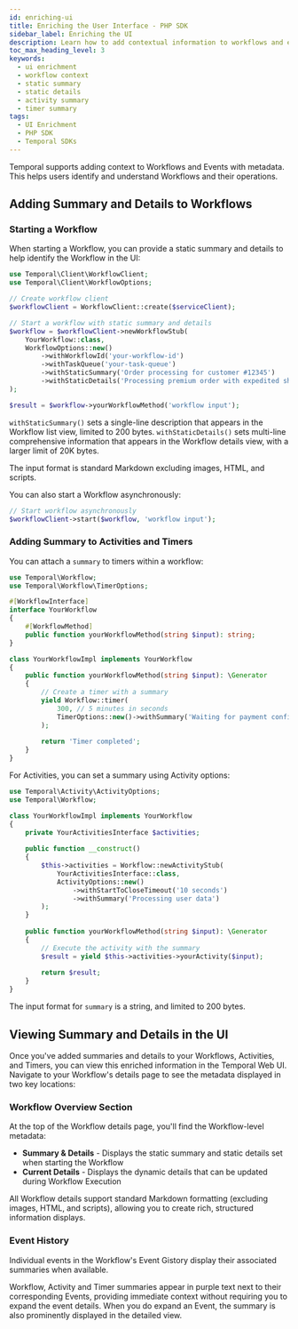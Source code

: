 ```yaml
---
id: enriching-ui
title: Enriching the User Interface - PHP SDK
sidebar_label: Enriching the UI
description: Learn how to add contextual information to workflows and events in the Temporal UI using the PHP SDK.
toc_max_heading_level: 3
keywords:
  - ui enrichment
  - workflow context
  - static summary
  - static details
  - activity summary
  - timer summary
tags:
  - UI Enrichment
  - PHP SDK
  - Temporal SDKs
---
```


Temporal supports adding context to Workflows and Events with metadata. 
This helps users identify and understand Workflows and their operations.

## Adding Summary and Details to Workflows

### Starting a Workflow

When starting a Workflow, you can provide a static summary and details to help identify the Workflow in the UI:

```php
use Temporal\Client\WorkflowClient;
use Temporal\Client\WorkflowOptions;

// Create workflow client
$workflowClient = WorkflowClient::create($serviceClient);

// Start a workflow with static summary and details
$workflow = $workflowClient->newWorkflowStub(
    YourWorkflow::class,
    WorkflowOptions::new()
        ->withWorkflowId('your-workflow-id')
        ->withTaskQueue('your-task-queue')
        ->withStaticSummary('Order processing for customer #12345')
        ->withStaticDetails('Processing premium order with expedited shipping')
);

$result = $workflow->yourWorkflowMethod('workflow input');
```

`withStaticSummary()` sets a single-line description that appears in the Workflow list view, limited to 200 bytes.
`withStaticDetails()` sets multi-line comprehensive information that appears in the Workflow details view, with a larger limit of 20K bytes.

The input format is standard Markdown excluding images, HTML, and scripts.

You can also start a Workflow asynchronously:

```php
// Start workflow asynchronously
$workflowClient->start($workflow, 'workflow input');
```

### Adding Summary to Activities and Timers

You can attach a `summary` to timers within a workflow:

```php
use Temporal\Workflow;
use Temporal\Workflow\TimerOptions;

#[WorkflowInterface]
interface YourWorkflow
{
    #[WorkflowMethod]
    public function yourWorkflowMethod(string $input): string;
}

class YourWorkflowImpl implements YourWorkflow
{
    public function yourWorkflowMethod(string $input): \Generator
    {
        // Create a timer with a summary
        yield Workflow::timer(
            300, // 5 minutes in seconds
            TimerOptions::new()->withSummary('Waiting for payment confirmation')
        );
        
        return 'Timer completed';
    }
}
```

For Activities, you can set a summary using Activity options:

```php
use Temporal\Activity\ActivityOptions;
use Temporal\Workflow;

class YourWorkflowImpl implements YourWorkflow
{
    private YourActivitiesInterface $activities;
    
    public function __construct()
    {
        $this->activities = Workflow::newActivityStub(
            YourActivitiesInterface::class,
            ActivityOptions::new()
                ->withStartToCloseTimeout('10 seconds')
                ->withSummary('Processing user data')
        );
    }
    
    public function yourWorkflowMethod(string $input): \Generator
    {
        // Execute the activity with the summary
        $result = yield $this->activities->yourActivity($input);
        
        return $result;
    }
}
```

The input format for `summary` is a string, and limited to 200 bytes.

## Viewing Summary and Details in the UI

Once you've added summaries and details to your Workflows, Activities, and Timers, you can view this enriched information in the Temporal Web UI. 
Navigate to your Workflow's details page to see the metadata displayed in two key locations:

### Workflow Overview Section

At the top of the Workflow details page, you'll find the Workflow-level metadata:

- **Summary & Details** - Displays the static summary and static details set when starting the Workflow
- **Current Details** - Displays the dynamic details that can be updated during Workflow Execution

All Workflow details support standard Markdown formatting (excluding images, HTML, and scripts), allowing you to create rich, structured information displays.

### Event History

Individual events in the Workflow's Event Gistory display their associated summaries when available.

Workflow, Activity and Timer summaries appear in purple text next to their corresponding Events, providing immediate context without requiring you to expand the event details. 
When you do expand an Event, the summary is also prominently displayed in the detailed view.
